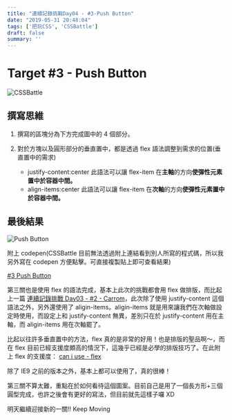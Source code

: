 ```yaml
---
title: "連續記錄挑戰Day04 - #3-Push Button"
date: "2019-05-31 20:48:04"
tags: ['把玩CSS', 'CSSBattle']
draft: false
summary: ''
---
```


# Target #3 - Push Button

![CSSBattle](https://i.imgur.com/wfsKMGr.png)

## 撰寫思維

1. 撰寫的區塊分為下方完成圖中的 4 個部分。

2. 對於方塊以及圓形部分的垂直置中，都是透過 flex 語法調整到需求的位置(垂直置中的需求)

    - justify-content:center 此語法可以讓 flex-item 在**主軸**的方向**使彈性元素置中於容器中間。**
    - align-items:center 此語法可以讓 flex-item 在**次軸**的方向**使彈性元素置中於容器中間。**




## 最後結果

![Push Button](https://i.imgur.com/WTzk0rM.png)

附上 codepen(CSSBattle 目前無法透過附上連結看到別人所寫的程式碼，所以我另外寫在 codepen 方便點擊。可直接複製貼上即可查看結果)

[#3 Push Button](https://codepen.io/kids5346/pen/oRQmQO)

第三關也是使用 flex 的語法完成，基本上此次的挑戰都會用 flex 做排版，而比起上一篇 [連續記錄挑戰 Day03 - #2 - Carrom](https://penghuachen.github.io/2019/05/30/%E9%80%A3%E7%BA%8C%E8%A8%98%E9%8C%84%E6%8C%91%E6%88%B0Day03-2-Carrom/)，此次除了使用 justify-content 這個語法之外，另外還使用了 aligin-items。aligin-items 就是用來讓我們在次軸做設定時使用，而設定上和 justify-content 無異，差別只在於 justify-content 用在主軸，而 aligin-items 用在次軸罷了。

比起以往許多垂直置中的方法，flex 真的是非常的好用！也是排版的聖品啊～，而在 flex 目前已經支援度頗高的情況下，這幾乎已經是必學的排版技巧了。在此附上 flex 的支援度： [can i use - flex](https://caniuse.com/#search=flex)

除了 IE9 之前的版本之外，基本上都可以使用了，真的很棒！

第三關不算太難，重點在於如何看待這個圖案。目前自己是用了一個長方形+三個圓型完成，也許之後會有更好的寫法，但目前就先這樣子囉 XD

明天繼續迎接新的一關!! Keep Moving

  
